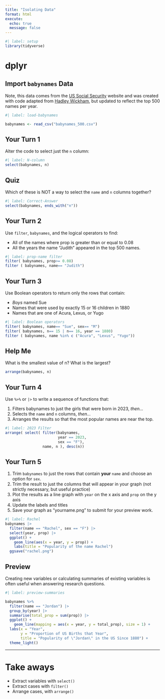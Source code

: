 ```yaml
---
title: "Isolating Data"
format: html
execute: 
  echo: true
  message: false
---
```



```r
#| label: setup
library(tidyverse)
```


# dplyr

## Import `babynames` Data  

Note, this data comes from the [US Social Security](https://www.ssa.gov/oact/babynames/) website and was created with code adapted from [Hadley Wickham](https://github.com/hadley/babynames/blob/master/data-raw/names.R), but updated to reflect the top 500 names per year. 

```r
#| label: load-babynames 

babynames <- read_csv("babynames_500.csv")

```



## Your Turn 1

Alter the code to select just the `n` column:

```r
#| label: N-column 
select(babynames, n)
```

## Quiz

Which of these is NOT a way to select the `name` and `n` columns together?

```r
#| label: Correct-Answer
select(babynames, ends_with("n"))
```

## Your Turn 2

Use `filter`, `babynames`, and the logical operators to find:

* All of the names where prop is greater than or equal to 0.08  
* All the years the name "Judith" appeared in the top 500 names.    

```r
#| label: prop-name filter
filter( babynames, prop>= 0.08)
filter ( babynames, name== "Judith")
```

## Your Turn 3

Use Boolean operators to return only the rows that contain:

* _Boys_ named Sue  
* Names that were used by exactly 15 or 16 children in 1880  
* Names that are one of Acura, Lexus, or Yugo

```r
#| label: Boolean operators
filter( babynames, name== "Sue", sex== "M")
filter( babynames, n== 15 | n== 16, year == 1880)
filter ( babynames, name %in% c ("Acura", "Lexus", "Yugo"))
```

## Help Me

What is the smallest value of n?
What is the largest?

```r
arrange(babynames, n)
```

## Your Turn 4

Use `%>%` or `|>` to write a sequence of functions that: 

1. Filters babynames to just the girls that were born in 2023, *then...*  
2. Selects the `name` and `n` columns, *then...*  
3. Arranges the results so that the most popular names are near the top.

```r
#| label: 2023 Filter 
arrange( select( filter(babynames, 
                        year == 2023, 
                        sex == "F"), 
                 name, n ), desc(n))
```



## Your Turn 5

1. Trim `babynames` to just the rows that contain **your** `name` and choose an option for `sex`.   
2. Trim the result to just the columns that will appear in your graph (not strictly necessary, but useful practice)  
3. Plot the results as a line graph with `year` on the x axis and `prop` on the y axis
4. Update the labels and titles  
5. Save your graph as "yourname.png" to submit for your preview work.  

```r
#| label: Rachel
babynames |> 
  filter(name == "Rachel", sex == "F") |> 
  select(year, prop) |> 
  ggplot() +
    geom_line(aes(x = year, y = prop)) +
    labs(title = "Popularity of the name Rachel")
  ggsave("rachel.png")
```



## Preview

Creating new variables or calculating summaries of existing variables is often useful when answering research questions.  

```r
#| label: preview-summaries 

babynames %>% 
  filter(name == "Jordan") |> 
  group_by(year) |> 
  summarise(total_prop = sum(prop)) |> 
  ggplot() +
    geom_line(mapping = aes(x = year, y = total_prop), size = 1) +
  labs(x = "Year", 
       y = "Proportion of US Births that Year",
       title = "Popularity of \"Jordan\" in the US Since 1880") +
  theme_light()
```





***

# Take aways

* Extract variables with `select()`  
* Extract cases with `filter()`  
* Arrange cases, with `arrange()`  


